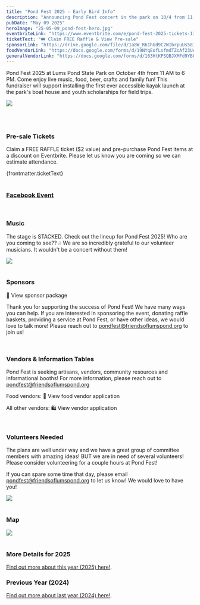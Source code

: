 ```yaml
---
title: "Pond Fest 2025 - Early Bird Info"
description: "Announcing Pond Fest concert in the park on 10/4 from 11 AM to 6 PM."
pubDate: "May 09 2025"
heroImage: "25-05-09_pond-fest-hero.jpg"
eventbriteLink: "https://www.eventbrite.com/e/pond-fest-2025-tickets-1313274091159"
ticketText: "🎟️ Claim FREE Raffle & View Pre-sale"
sponsorLink: "https://drive.google.com/file/d/1a8W_R61hUd9C2WIbrpuUs58IdqcLph8W/view"
foodVendorLink: "https://docs.google.com/forms/d/19NYqEofLsfmdTZcAf23UerBbErDQtWvTVllAh0qCCyk/viewform"
generalVendorLink: "https://docs.google.com/forms/d/163HtKPSQBJXMFd9YBOG25OIL7wDZ1AfRZo5G6ZOGcR0/viewform"
---
```



<Countdown startDate="October 4 2025 11:00:00"></Countdown>

Pond Fest 2025 at Lums Pond State Park on October 4th from 11 AM to 6 PM. Come enjoy live music, food, beer, crafts and family fun! This fundraiser will support installing the first ever accessible kayak launch at the park's boat house and youth scholarships for field trips.


<Image class="full" src="25-05-09_pond-fest-flyer.png"></Image>

<br />
<br />

### Pre-sale Tickets

Claim a FREE RAFFLE ticket ($2 value) and pre-purchase Pond Fest items at a discount on Eventbrite. Please let us know you are coming so we can estimate attendance.

<LinkButton href={frontmatter.eventbriteLink}>
  {frontmatter.ticketText}
</LinkButton>
<br />
<br />

### [Facebook Event](https://www.facebook.com/events/1452795936131838)

<br />

### Music

The stage is STACKED. Check out the lineup for Pond Fest 2025! Who are you coming to see?? 🎶
We are so incredibly grateful to our volunteer musicians. It wouldn't be a concert without them!

<Image class="full" src="25-05-09_pond-fest-lineup.png"></Image>
<br />
<br />

### Sponsors

<LinkButton href={frontmatter.sponsorLink}>🤍 View sponsor package</LinkButton>

Thank you for supporting the success of Pond Fest! We have many ways you can help. If you are interested in sponsoring the event, donating raffle baskets, providing a service at Pond Fest, or have other ideas, we would love to talk more! Please reach out to <a href="mailto:pondfest@friendsoflumspond.org">pondfest@friendsoflumspond.org</a> to join us!

<br />

### Vendors & Information Tables

Pond Fest is seeking artisans, vendors, community resources and informational booths! For more information, please reach out to <a href="mailto:pondfest@friendsoflumspond.org">pondfest@friendsoflumspond.org</a>

Food vendors: <LinkButton href={frontmatter.foodVendorLink}>🍔 View food vendor application</LinkButton>

All other vendors: <LinkButton href={frontmatter.generalVendorLink}>🛍️ View vendor application</LinkButton>

<br />

### Volunteers Needed

The plans are well under way and we have a great group of committee members with amazing ideas! BUT we are in need of several volunteers! Please consider volunteering for a couple hours at Pond Fest!

If you can spare some time that day, please email <a href="mailto:pondfest@friendsoflumspond.org">pondfest@friendsoflumspond.org</a> to let us know! We would love to have you!

<Image class="full" src="25-05-09_pond-fest-1.jpg"></Image>
<br />
<br />

### Map

<Image class="full" src="25-05-09_pond-fest-map1.png"></Image>
<br />
<br />

### More Details for 2025

[Find out more about this year (2025) here!](/resources/pondfest2025).

### Previous Year (2024)

[Find out more about last year (2024) here!](/resources/pondfest2024).

